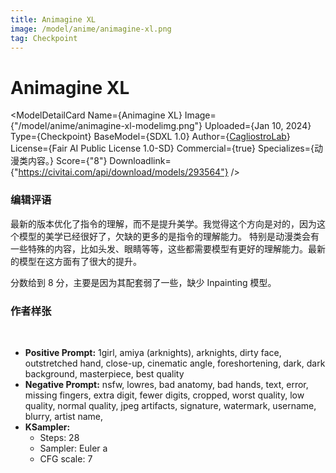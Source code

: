 ```yaml
---
title: Animagine XL
image: /model/anime/animagine-xl.png
tag: Checkpoint
---
```



# Animagine XL

<ModelDetailCard 
  Name={<span>Animagine XL</span>}
  Image={"/model/anime/animagine-xl-modelimg.png"}
  Uploaded={<span>Jan 10, 2024</span>}
  Type={<span>Checkpoint</span>}
  BaseModel={<span>SDXL 1.0</span>}
  Author={<a href="https://civitai.com/user/CagliostroLab">CagliostroLab</a>}
  License={<span>Fair AI Public License 1.0-SD</span>}
  Commercial={true}
  Specializes={<span>动漫类内容。</span>}
  Score={"8"}
  Downloadlink={"https://civitai.com/api/download/models/293564"}
/>

### 编辑评语

最新的版本优化了指令的理解，而不是提升美学。我觉得这个方向是对的，因为这个模型的美学已经很好了，欠缺的更多的是指令的理解能力。
特别是动漫类会有一些特殊的内容，比如头发、眼睛等等，这些都需要模型有更好的理解能力。最新的模型在这方面有了很大的提升。

分数给到 8 分，主要是因为其配套弱了一些，缺少 Inpainting 模型。 

### 作者样张

<br/>
<PhotoProvider>
  <PhotoView src="/model/anime/001.png">
    <img src="/model/anime/001.png" alt="" className='rounded-lg'/>
  </PhotoView>
</PhotoProvider>

* **Positive Prompt:** 1girl, amiya \(arknights\), arknights, dirty face, outstretched hand, close-up, cinematic angle, foreshortening, dark, dark background, masterpiece, best quality
* **Negative Prompt:** nsfw, lowres, bad anatomy, bad hands, text, error, missing fingers, extra digit, fewer digits, cropped, worst quality, low quality, normal quality, jpeg artifacts, signature, watermark, username, blurry, artist name,
* **KSampler:**
  * Steps: 28
  * Sampler: Euler a
  * CFG scale: 7
